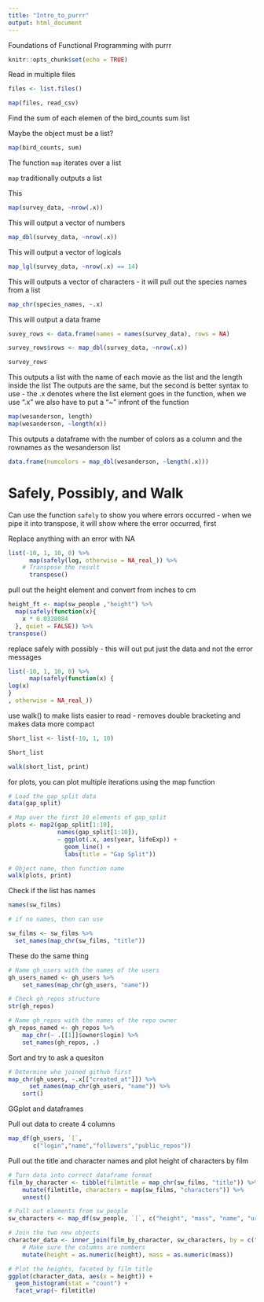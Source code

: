 ```yaml
---
title: "Intro_to_purrr"
output: html_document
---
```


Foundations of Functional Programming with purrr
```r
knitr::opts_chunk$set(echo = TRUE)
```

Read in multiple files
```r
files <- list.files()

map(files, read_csv)
```

Find the sum of each elemen of the bird_counts sum list

Maybe the object must be a list?
```r
map(bird_counts, sum)
```

The function `map` iterates over a list

`map` traditionally outputs a list

This 
```r
map(survey_data, ~nrow(.x))
```

This will output a vector of numbers
```r
map_dbl(survey_data, ~nrow(.x))
```

This will output a vector of logicals
```r
map_lgl(survey_data, ~nrow(.x) == 14)
```

This will outputs a vector of characters - it will pull out the species names from a list
```r
map_chr(species_names, ~.x)
```

This will output a data frame
```r
suvey_rows <- data.frame(names = names(survey_data), rows = NA)

survey_rows$rows <- map_dbl(survey_data, ~nrow(.x))

survey_rows 
```

This outputs a list with the name of each movie as the list and the length inside the list
The outputs are the same, but the second is better syntax to use - the .x denotes where the list element goes in the function, when we use ".x" we also have to put a "~" infront of the function
```r
map(wesanderson, length)
map(wesanderson, ~length(x))
```


This outputs a dataframe with the number of colors as a column and the rownames as the wesanderson list
```r
data.frame(numcolors = map_dbl(wesanderson, ~length(.x)))
```

# Safely, Possibly, and Walk

Can use the function `safely` to show you where errors occurred - when we pipe it into transpose, it will show where the error occurred, first

Replace anything with an error with NA

```r
list(-10, 1, 10, 0) %>% 
      map(safely(log, otherwise = NA_real_)) %>%
    # Transpose the result
      transpose()
```

pull out the height element and convert from inches to cm

```r
height_ft <- map(sw_people ,"height") %>% 
  map(safely(function(x){
    x * 0.0328084
  }, quiet = FALSE)) %>% 
transpose()
```

replace safely with possibly  - this will out put just the data and not the error messages


```r
list(-10, 1, 10, 0) %>% 
      map(safely(function(x) {
log(x)
}
, otherwise = NA_real_)) 
```

use walk() to make lists easier to read - removes double bracketing and makes data more compact


```r
Short_list <- list(-10, 1, 10)

Short_list

walk(short_list, print)
```

for plots, you can plot multiple iterations using the map function


```r
# Load the gap_split data
data(gap_split)

# Map over the first 10 elements of gap_split
plots <- map2(gap_split[1:10], 
              names(gap_split[1:10]), 
              ~ ggplot(.x, aes(year, lifeExp)) + 
                geom_line() +
                labs(title = "Gap Split"))

# Object name, then function name
walk(plots, print)
```


Check if the list has names
```r
names(sw_films)

# if no names, then can use 

sw_films <- sw_films %>%
  set_names(map_chr(sw_films, "title"))
```

These do the same thing
```r
# Name gh_users with the names of the users
gh_users_named <- gh_users %>% 
    set_names(map_chr(gh_users, "name"))

# Check gh_repos structure
str(gh_repos)

# Name gh_repos with the names of the repo owner
gh_repos_named <- gh_repos %>% 
    map_chr(~ .[[1]]$owner$login) %>% 
    set_names(gh_repos, .)
```


Sort and try to ask a quesiton
```r
# Determine who joined github first
map_chr(gh_users, ~.x[["created_at"]]) %>%
      set_names(map_chr(gh_users, "name")) %>%
    sort()
```

GGplot and dataframes

Pull out data to create 4 columns
```r
map_df(gh_users, `[`, 
       c("login","name","followers","public_repos")) 
```

Pull out the title and character names and plot height of characters by film
```r
# Turn data into correct dataframe format
film_by_character <- tibble(filmtitle = map_chr(sw_films, "title")) %>%
    mutate(filmtitle, characters = map(sw_films, "characters")) %>%
    unnest()

# Pull out elements from sw_people
sw_characters <- map_df(sw_people, `[`, c("height", "mass", "name", "url"))

# Join the two new objects
character_data <- inner_join(film_by_character, sw_characters, by = c("characters" = "url")) %>%
    # Make sure the columns are numbers
    mutate(height = as.numeric(height), mass = as.numeric(mass))

# Plot the heights, faceted by film title
ggplot(character_data, aes(x = height)) +
  geom_histogram(stat = "count") +
  facet_wrap(~ filmtitle)
```

